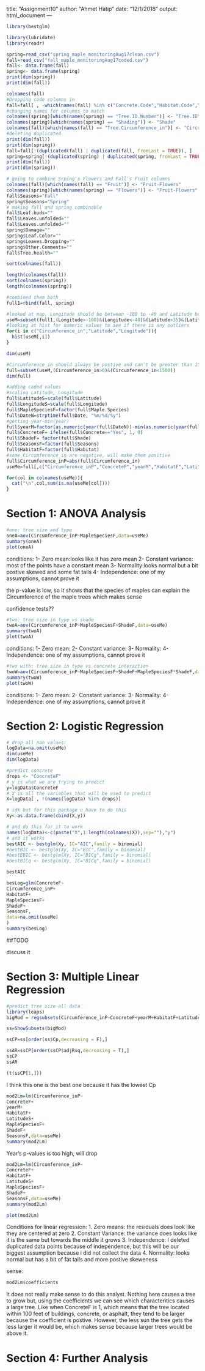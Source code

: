 
title: "Assignment10"
author: "Ahmet Hatip"
date: "12/1/2018"
output: html_document
---

```r
library(bestglm)
```

```r
library(lubridate)
library(readr)

spring=read_csv("spring_maple_monitoringAug17clean.csv")
fall=read_csv("fall_maple_monitoringAug17coded.csv")
fall<- data.frame(fall)
spring<- data.frame(spring)
print(dim(spring))
print(dim(fall))
```
```r
colnames(fall)
#Dropping code columns in
fall=fall[ , -which(names(fall) %in% c("Concrete.Code","Habitat.Code","Shade.Code","Leaf.Color.Code","Leaf.Drop.Code","Fruit.Code","Maple.Code"))]
#changing names for columns to match
colnames(spring)[which(names(spring) == "Tree.ID.Number")] <- "Tree.ID"
colnames(spring)[which(names(spring) == "Shading")] <- "Shade"
colnames(fall)[which(names(fall) == "Tree.Circumference_in")] <- "Circumference_in"
#deleting duplicated
print(dim(fall))
print(dim(spring))
fall=fall[!(duplicated(fall) | duplicated(fall, fromLast = TRUE)), ]
spring=spring[!(duplicated(spring) | duplicated(spring, fromLast = TRUE)), ]
print(dim(fall))
print(dim(spring))
```

```r
# going to combine Srping's Flowers and Fall's Fruit columns
colnames(fall)[which(names(fall) == "Fruit")] <- "Fruit-Flowers"
colnames(spring)[which(names(spring) == "Flowers")] <- "Fruit-Flowers"
fall$Seasons="Fall"
spring$Seasons="Spring"
# making fall and spring combinable
fall$Leaf.buds=""
fall$Leaves.unfolded=""
fall$Leaves.unfolded=""
spring$Damage=""
spring$Leaf.Color=""
spring$Leaves.Dropping=""
spring$Other.Comments=""
fall$Tree.health=""

sort(colnames(fall))

length(colnames(fall))
sort(colnames(spring))
length(colnames(spring))
```
```r
#combined them both
full1=rbind(fall, spring)

```

```r
#looked at map, Longitude should be between -100 to -40 and Latitude between 35 to 50
useM=subset(full1,(Longitude>-100)&(Longitude<-40)&(Latitude>35)&(Latitude<50))
#looking at hist for numeric values to see if there is any outliers
for(i in c("Circumference_in","Latitude","Longitude")){
  hist(useM[,i])
}

dim(useM)
```
```r
#Circumference_in should always be postive and can't be greater than 1500 becauase #https://en.wikipedia.org/wiki/List_of_superlative_trees#Stoutest
full=subset(useM,(Circumference_in>0)&(Circumference_in<1500))
dim(full)
```

```r
#adding coded values
#scaling Latitude, Longitude
full$LatitudeS=scale(full$Latitude)
full$LongitudeS=scale(full$Longitude)
full$MapleSpeciesF=factor(full$Maple.Species)
full$DateN=strptime(full$Date, "%m/%d/%y")
#getting year-min(year)
full$yearM=factor(as.numeric(year(full$DateN))-min(as.numeric(year(full$DateN))))
full$ConcreteF= ifelse(full$Concrete=="Yes", 1, 0)
full$ShadeF= factor(full$Shade)
full$SeasonsF=factor(full$Seasons)
full$HabitatF=factor(full$Habitat)
#some Circumference_in are negative, will make them positive
full$Circumference_inP=abs(full$Circumference_in)
useMe=full[,c("Circumference_inP","ConcreteF","yearM","HabitatF","LatitudeS","LongitudeS","MapleSpeciesF","ShadeF","SeasonsF")]
```

```r
for(col in colnames(useMe)){
  cat("\n",col,sum(is.na(useMe[col])))
}
```




# Section 1: ANOVA Analysis
```r
#one: tree size and type
oneA=aov(Circumference_inP~MapleSpeciesF,data=useMe)
summary(oneA)
plot(oneA)
```

conditions:
1- Zero mean:looks like it has zero mean
2- Constant variance: most of the points have a constant mean
3- Normality:looks normal but a bit postive skewed and some fat tails
4- Independence: one of my assumptions, cannot prove it 

the p-value is low, so it shows that the species of maples can explain the Circumference of the maple trees which makes sense

confidence tests??

```r
#two: tree size in type vs shade
twoA=aov(Circumference_inP~MapleSpeciesF+ShadeF,data=useMe)
summary(twoA)
plot(twoA)
```

conditions:
1- Zero mean:
2- Constant variance:
3- Normality:
4- Independence: one of my assumptions, cannot prove it 

```r
#two with: tree size in type vs concrete interaction
twoW=aov(Circumference_inP~MapleSpeciesF+ShadeF+MapleSpeciesF*ShadeF,data=useMe)
summary(twoW)
plot(twoW)
```

conditions:
1- Zero mean:
2- Constant variance:
3- Normality:
4- Independence: one of my assumptions, cannot prove it 


# Section 2: Logistic Regression
```r
# drop all nan values:
logData=na.omit(useMe)
dim(useMe)
dim(logData)

```


```r

#predict concrete
drops <- "ConcreteF"
# y is what we are trying to predict
y=logData$ConcreteF
# X is all the variables that will be used to predict
X=logData[ , !(names(logData) %in% drops)]

# idk but for this package u have to do this
Xy<-as.data.frame(cbind(X,y))
```



```r
# and do this for it to work
names(logData)<-c(paste("X",1:length(colnames(X)),sep=""),"y")
# and it works
bestAIC <- bestglm(Xy, IC="AIC",family = binomial)
#bestBIC <- bestglm(Xy, IC="BIC",family = binomial)
#bestEBIC <- bestglm(Xy, IC="BICg",family = binomial)
#bestBICq <- bestglm(Xy, IC="BICq",family = binomial)

```

```r
bestAIC
```

```r
besLog=glm(ConcreteF~
Circumference_inP+
HabitatF+
MapleSpeciesF+
ShadeF+
SeasonsF,
data=na.omit(useMe)
)
summary(besLog)
```
##TODO

discuss it 


# Section 3: Multiple Linear Regression
```r
#predict tree size all data
library(leaps)
bigMod = regsubsets(Circumference_inP~ConcreteF+yearM+HabitatF+LatitudeS+LongitudeS+MapleSpeciesF+ShadeF+SeasonsF,data=useMe,nvmax = 26,nbest = 26,really.big=T)

ss=ShowSubsets(bigMod)

ssCP=ss[order(ss$Cp,decreasing = F),]

ssAR=ssCP[order(ssCP$adjRsq,decreasing = T),]
ssCP
ssAR

```
```r
(t(ssCP[1,]))
```
I think this one is the best one because it has the lowest Cp

```r
mod2Lm=lm(Circumference_inP~
ConcreteF+  
yearM+     
HabitatF+      
LatitudeS+
MapleSpeciesF+
ShadeF+
SeasonsF,data=useMe)
summary(mod2Lm)

```
Year's p-values is too high, will drop

```r
mod2Lm=lm(Circumference_inP~
ConcreteF+  
HabitatF+      
LatitudeS+
MapleSpeciesF+
ShadeF+
SeasonsF,data=useMe)
summary(mod2Lm)
```
```r
plot(mod2Lm)
```


Conditions for linear regression:
1. Zero means: the residuals does look like they are centered at zero
2. Constant Variance: the variance does looks like it is the same but towards the middle it grows
3. Independence: I deleted duplicated data points because of independence, but this will be our biggest assumption because i did not collect the data
4. Normality: looks normal but has a bit of fat tails and more postive skeweness

sense:
```r
mod2Lm$coefficients

```
It does not really make sense to do this analyst. Nothing here causes a tree to grow but, using the coefficients we can see which characteritics causes a large tree. 
Like when ConcreteF is 1, which means that the tree located  within 100 feet of buildings, concrete, or asphalt, they tend to be larger because the coefficient is postive. However, the less sun the tree gets the less larger it would be, which makes sense because larger trees would be above it.


# Section 4: Further Analysis
```r

```

